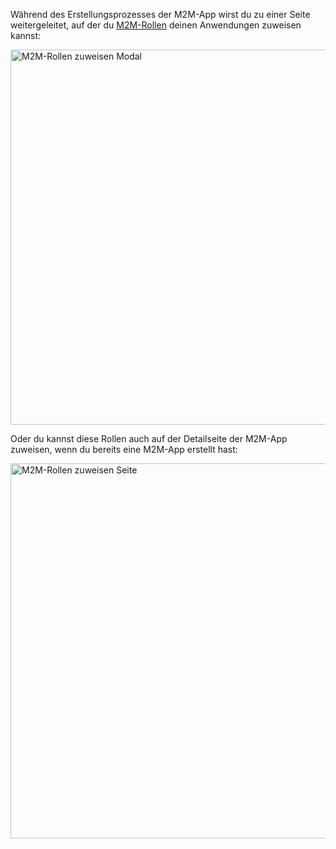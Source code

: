 
Während des Erstellungsprozesses der M2M-App wirst du zu einer Seite weitergeleitet, auf der du [M2M-Rollen](/authorization/role-based-access-control/configure-roles#define-role-type) deinen Anwendungen zuweisen kannst:

<img alt="M2M-Rollen zuweisen Modal" src={AssignM2mRolesModal} width="600px" />

Oder du kannst diese Rollen auch auf der Detailseite der M2M-App zuweisen, wenn du bereits eine M2M-App erstellt hast:

<img alt="M2M-Rollen zuweisen Seite" src={AssignM2mRolesPage} width="600px" />
